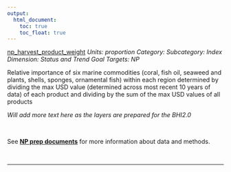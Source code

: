 ```yaml
---
output:
  html_document:
    toc: true
    toc_float: true
---
```


[np_harvest_product_weight](https://github.com/OHI-Science/bhi/blob/master/baltic/layers/np_harvest_product_weight_gl2018.csv)
*Units: proportion*
*Category:*
*Subcategory:*
*Index Dimension: Status and Trend*
*Goal Targets: NP*

Relative importance of six marine commodities (coral, fish oil, seaweed and plants, shells, sponges, ornamental fish) within each region determined by dividing the max USD value (determined across most recent 10 years of data) of each product and dividing by the sum of the max USD values of all products

*Will add more text here as the layers are prepared for the BHI2.0*

<br>

See [**NP prep documents**](https://github.com/OHI-Science/bhi-1.0-archive/blob/draft/baltic2015/prep/NP/np_prep.md) for more information about data and methods.

<br>

--- 
